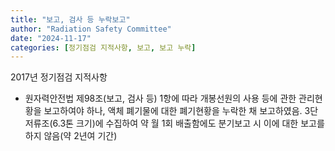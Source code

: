 ```yaml
---
title: "보고, 검사 등 누락보고"
author: "Radiation Safety Committee"
date: "2024-11-17"
categories: [정기점검 지적사항, 보고, 보고 누락]
---
```


2017년 정기점검 지적사항

-   원자력안전법 제98조(보고, 검사 등) 1항에 따라 개봉선원의 사용 등에 관한 관리현황을 보고하여야 하나, 액체 폐기물에 대한 폐기현황을 누락한 채 보고하였음. 3단 저류조(6.3톤 크기)에 수집하여 약 월 1회 배출함에도 분기보고 시 이에 대한 보고를 하지 않음(약 2년여 기간)
